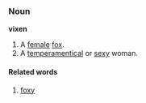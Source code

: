 ===Noun===

'''vixen'''

# A [[female]] [[fox]].
# A [[temperamentical]] or [[sexy]] woman.


====Related words====

# [[foxy]]